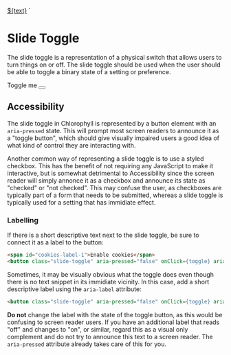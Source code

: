 
  <a href="#" class="${className}">${text}</a>
`

<Meta
  title="Components/SlideToggle"
/>

# Slide Toggle

The slide toggle is a representation of a physical switch that allows users to turn things on or off.
The slide toggle should be used when the user should be able to toggle a binary state of a setting or preference.

<Canvas>
  <span id="slide-toggle-label-1">Toggle me</span>
  <button class="slide-toggle" aria-pressed="false" onClick={toggle} aria-labelledby="slide-toggle-label-1"></button>
</Canvas>

## Accessibility

The slide toggle in Chlorophyll is represented by a button element with an `aria-pressed` state. This will prompt most
screen readers to announce it as a "toggle button", which should give visually impaired users a good idea of what kind
of control they are interacting with.

Another common way of representing a slide toggle is to use a styled checkbox. This has the benefit of not requiring any
JavaScript to make it interactive, but is somewhat detrimental to Accessibility since the screen reader will simply
annonce it as a checkbox and announce its state as "checked" or "not checked". This may confuse the user, as checkboxes
are typically part of a form that needs to be submitted, whereas a slide toggle is typically used for a setting that has
immidiate effect.

### Labelling

If there is a short descriptive text next to the slide toggle, be sure to connect it as a label to the button:
```html
<span id="cookies-label-1">Enable cookies</span>
<button class="slide-toggle" aria-pressed="false" onClick={toggle} aria-labelledby="cookies-label-1"></button>
```

Sometimes, it may be visually obvious what the toggle does even though there is no text snippet in its immidiate vicinity.
In this case, add a short descriptive label using the `aria-label` attribute:
```html
<button class="slide-toggle" aria-pressed="false" onClick={toggle} aria-label="Enable cookies"></button>
```

**Do not** change the label with the state of the toggle button, as this would be confusing to screen reader users.
If you have an additional label that reads "off" and changes to "on", or similar, regard this as a visual only complement
and do not try to announce this text to a screen reader. The `aria-pressed` attribute already takes care of this for you.